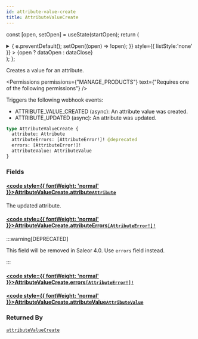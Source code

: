 ```yaml
---
id: attribute-value-create
title: AttributeValueCreate
---
```






const [open, setOpen] = useState(startOpen);
return (
<details {...(open ? { open: true } : {})} className="details" style={{ border:'none', boxShadow:'none', background:'var(--ifm-background-color)' }}>
<summary
onClick={(e) => {
e.preventDefault();
setOpen((open) => !open);
}}
style={{ listStyle:'none' }} >
{open ? dataOpen : dataClose}
</summary>
{open && children}
</details>
);
};

Creates a value for an attribute.


<Permissions permissions={"MANAGE_PRODUCTS"} text={"Requires one of the following permissions"} />


Triggers the following webhook events:

- ATTRIBUTE_VALUE_CREATED (async): An attribute value was created.
- ATTRIBUTE_UPDATED (async): An attribute was updated.

```graphql
type AttributeValueCreate {
  attribute: Attribute
  attributeErrors: [AttributeError!]! @deprecated
  errors: [AttributeError!]!
  attributeValue: AttributeValue
}
```

### Fields

#### [<code style={{ fontWeight: 'normal' }}>AttributeValueCreate.<b>attribute</b></code>](#)<Bullet />[`Attribute`](../../../api-reference/attributes/objects/attribute.mdx) <Badge class="badge badge--secondary" text="object"/> <Badge class="badge badge--secondary" text="attributes"/>

The updated attribute.

#### [<code style={{ fontWeight: 'normal' }}>AttributeValueCreate.<b>attributeErrors</b></code>](#)<Bullet />[`[AttributeError!]!`](../../../api-reference/attributes/objects/attribute-error.mdx) <Badge class="badge badge--deprecated badge--secondary" text="deprecated"/> <Badge class="badge badge--secondary" text="non-null"/> <Badge class="badge badge--secondary" text="object"/> <Badge class="badge badge--secondary" text="attributes"/>

:::warning[DEPRECATED]

This field will be removed in Saleor 4.0. Use `errors` field instead.

:::

#### [<code style={{ fontWeight: 'normal' }}>AttributeValueCreate.<b>errors</b></code>](#)<Bullet />[`[AttributeError!]!`](../../../api-reference/attributes/objects/attribute-error.mdx) <Badge class="badge badge--secondary" text="non-null"/> <Badge class="badge badge--secondary" text="object"/> <Badge class="badge badge--secondary" text="attributes"/>

#### [<code style={{ fontWeight: 'normal' }}>AttributeValueCreate.<b>attributeValue</b></code>](#)<Bullet />[`AttributeValue`](../../../api-reference/attributes/objects/attribute-value.mdx) <Badge class="badge badge--secondary" text="object"/> <Badge class="badge badge--secondary" text="attributes"/>

### Returned By

[`attributeValueCreate`](../../../api-reference/attributes/mutations/attribute-value-create.mdx) <Badge class="badge badge--secondary" text="mutation"/>

